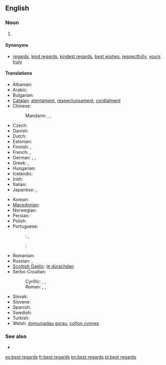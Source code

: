 ==English==
{{wikipedia|Valediction}}
===Noun===
{{en-plural noun}}

# {{context|idiomatic|lang=en}} {{non-gloss definition|Used as a [[polite]] closing of a [[letter]]}}

====Synonyms====
* [[regards]], [[kind regards]], [[kindest regards]], [[best wishes]], [[respectfully]], [[yours truly]]

====Translations====
{{trans-top|a polite closing of a letter}}
* Albanian: {{t-|sq|të fala}}
* Arabic: {{t-|ar|مع أطيب التحيات|tr=mā ʾaṭyab al-taḥyāt}}
* Bulgarian: {{t-|bg|с най-добри пожелания|tr= s naj-dóbri poželánija}}
* [[Catalan]]: [[atentament]], [[respectuosament]], [[cordialment]]
* Chinese:
*: Mandarin: {{t|cmn|此致敬意|tr=cǐzhì jìngyì|sc=Hani}}, {{t|cmn|此致敬禮|sc=Hani}}, {{t|cmn|此致敬礼|tr=cǐzhì jìnglǐ|sc=Hani}}
* Czech: {{t-|cs|s upřímným pozdravem}}
* Danish: {{t-|da|med venlig hilsen}}
* Dutch: {{t-|nl|met vriendelijke groeten}}
* Estonian: {{t-|et|parimate tervitustega}}
* Finnish: {{t-|fi|parhain terveisin}}, {{t-|fi|ystävällisin terveisin}}
* French: {{t+|fr|cordialement}}, {{t+|fr|amicalement}}
* German: {{t-|de|mit freundlichen Grüßen}}, {{t-|de|mit besten Grüßen}}, {{t-|de|mit herzlichen Grüßen}}
* Greek: {{t-|el|με φιλικούς χαιρετισμούς|tr=me filikoús chairetismoús|sc=Grek}}, {{t-|el|καλοί σεβασμοί|tr=kaloí sevasmoí|sc=Grek}}
* Hungarian: {{t-|hu|szívélyes üdvözlettel}}
* Icelandic: {{t+|is|kær kveðja}}
* Irish: {{t-|ga|beir bua agus beannacht}}
* Italian: {{t-|it|distinti saluti}}
* Japanese: {{t-|ja|敬具|tr=けいぐ, keigu|sc=Jpan}}, {{t-|ja|宜しくお願い致します|tr=よろしくおねがいいたします, yoroshiku o-negai itashimasu|sc=Jpan}}
{{trans-mid}}
* Korean: {{t-|ko|안부 인사|tr=anbu insa|sc=Hang}}
* [[Macedonian]]: {{t-|mk|срдечни поздрави|tr=srdéčni pózdravi|sc=Cyrl}}
* Norwegian: {{t-|no|med vennlig hilsen}}
* Persian: {{t-|fa|با احترام|tr=bâ ehterâm|sc=fa-Arab}}
* Polish: {{t-|pl|załączam pozdrowienia}}
* Portuguese:
*: {{qualifier|Brazil}}: {{t-|pt|atenciosamente}}, {{t-|pt|cordialmente}}
*: {{qualifier|Portugal}}: {{t-|pt|com os melhores cumprimentos}}
* Romanian: {{t-|ro|toate cele bune}}
* Russian: {{t-|ru|с наилучшими пожеланиями|tr=s nailúčšimi poželánijami|sc=Cyrl}}, {{t-|ru|с уважением|tr=s uvažénijem|sc=Cyrl}}
* [[Scottish Gaelic]]: [[le dùrachdan]]
* Serbo-Croatian:
*: Cyrillic: {{t-|sh|с поштовањем}}, {{t-|sh|срдачни поздрави}}, {{t-|sh|уз срдачне поздраве}}
*: Roman: {{t-|sh|s poštovanjem}}, {{t-|sh|srdačni pozdravi}}, {{t-|sh|uz srdačne pozdrave}}
* Slovak: {{t-|sk|s úprimným pozdravom}}
* Slovene: {{t-|sl|lep pozdrav}}
* Spanish: {{t+|es|atentamente}}
* Swedish: {{t-|sv|med vänliga hälsningar}}
* Turkish: {{t-|tr|saygılarımla}}
* Welsh: [[dymuniadau gorau]], [[cofion cynnes]]
{{trans-bottom}}

===See also===
* {{l|mul|73}}

[[es:best regards]]
[[fr:best regards]]
[[kn:best regards]]
[[pl:best regards]]